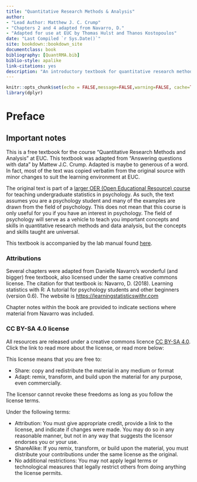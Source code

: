 ```yaml
--- 
title: "Quantitative Research Methods & Analysis"
author:
- "Lead Author: Matthew J. C. Crump"
- "Chapters 2 and 4 adapted from Navarro, D."
- "Adapted for use at EUC by Thomas Hulst and Thanos Kostopoulos"
date: "Last Compiled `r Sys.Date()`"
site: bookdown::bookdown_site
documentclass: book
bibliography: [QuantRMA.bib]
biblio-style: apalike
link-citations: yes
description: "An introductory textbook for quantitative research methods and data analysis at EUC. This text was adapted from \"Answering questions with data\" by Matthew J.C. Crump (https://crumplab.github.io/statistics/)"
---
```

```r
knitr::opts_chunk$set(echo = FALSE,message=FALSE,warning=FALSE, cache=TRUE)
library(dplyr)
```
# Preface {-}

## Important notes {-}
This is a free textbook for the course "Quantitative Research Methods and Analysis" at EUC. This textbook was adapted from "Answering questions with data" by Mattew J.C. Crump. Adapted is maybe to generous of a word. In fact, most of the text was copied verbatim from the original source with minor changes to suit the learning environment at EUC. 

The original text is part of a [larger OER (Open Educational Resource) course](https://osf.io/3s68c/) for teaching undergraduate statistics in psychology. As such, the text assumes you are a psychology student and many of the examples are drawn from the field of psychology. This does not mean that this course is only useful for you if you have an interest in psychology. The field of psychology will serve as a vehicle to teach you important concepts and skills in quantitative research methods and data analysis, but the concepts and skills taught are universal. 

This textbook is accompanied by the lab manual found [here](https://thomashulst.github.io/quantrma_lab/).

### Attributions {-}
Several chapters were adapted from Danielle Navarro's wonderful (and bigger) free textbook, also licensed under the same creative commons license. The citation for that textbook is: Navarro, D. (2018). Learning statistics with R: A tutorial for psychology students and other beginners (version 0.6). The website is [https://learningstatisticswithr.com](https://learningstatisticswithr.com)

Chapter notes within the book are provided to indicate sections where material from Navarro was included. 

### CC BY-SA 4.0 license {-}
All resources are released under a creative commons licence [CC BY-SA 4.0](https://creativecommons.org/licenses/by-sa/4.0/). Click the link to read more about the license, or read more below:

This license means that you are free to:

- Share: copy and redistribute the material in any medium or format
- Adapt: remix, transform, and build upon the material for any purpose, even commercially.

The licensor cannot revoke these freedoms as long as you follow the license terms.

Under the following terms:

- Attribution: You must give appropriate credit, provide a link to the license, and indicate if changes were made. You may do so in any reasonable manner, but not in any way that suggests the licensor endorses you or your use.
- ShareAlike: If you remix, transform, or build upon the material, you must distribute your contributions under the same license as the original.
- No additional restrictions: You may not apply legal terms or technological measures that legally restrict others from doing anything the license permits.

